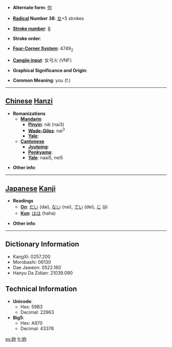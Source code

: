 * '''Alternate form''': [[你]]

* '''[[Wiktionary:Chinese radical index| Radical]] Number 38''': [[Wiktionary:Chinese radical index 女|女]]+5 strokes

* '''[[Wiktionary:Chinese total strokes index|Stroke number]]''': [[Wiktionary:Chinese total strokes index 8|8]]

* '''Stroke order''': 

* '''[[Wiktionary:Chinese four corner index|Four-Corner System]]''': 4749<sub>2</sub>

* '''[[Wiktionary:Chinese Cangjie index|Cangjie input]]''': 女弓火 (VNF)

* '''Graphical Significance and Origin''': 

* '''Common Meaning''': you (f.)

----

== [[Chinese]] [[Hanzi]] ==

* '''Romanizations'''
** '''[[Mandarin]]'''
*** '''[[Pinyin]]''': nǎi (nai3)
*** '''[[Wade-Giles]]''': nai<sup>3</sup>
*** '''[[Yale]]''': 
** '''[[Cantonese]]'''
*** '''[[Jyutping]]''':
*** '''[[Penkyamp]]''': 
*** '''[[Yale]]''': naai5, nei5

* '''Other info''': 

----

== [[Japanese]] [[Kanji]] ==

* '''Readings'''
** '''[[On]]''': [[だい]] (dai), [[ない]] (nai), [[でい]] (dei), [[じ]] (ji)
** '''[[Kun]]''': [[はは]] (haha)

* '''Other info''':  

----

== Dictionary Information ==

* KangXi: 0257.200
* Morobashi: 06130
* Dae Jaweon: 0522.160
* Hanyu Da Zidian: 21039.090

== Technical Information ==

* '''Unicode''':
** Hex: 59B3
** Decimal: 22963
* '''Big5''':
** Hex: A970
** Decimal: 43376

[[es:妳]]
[[fr:妳]]